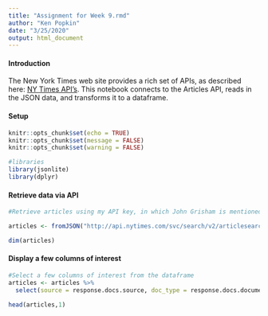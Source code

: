 ```yaml
---
title: "Assignment for Week 9.rmd"
author: "Ken Popkin"
date: "3/25/2020"
output: html_document
---
```


#### Introduction
The New York Times web site provides a rich set of APIs, as described here: [NY Times API's](https://developer.nytimes.com/apis).  This notebook connects to the Articles API, reads in the JSON data, and transforms it to a dataframe.

#### Setup
```r
knitr::opts_chunk$set(echo = TRUE)
knitr::opts_chunk$set(message = FALSE)
knitr::opts_chunk$set(warning = FALSE)
```

```r
#libraries
library(jsonlite)
library(dplyr)
```

#### Retrieve data via API
```r
#Retrieve articles using my API key, in which John Grisham is mentioned

articles <- fromJSON("http://api.nytimes.com/svc/search/v2/articlesearch.json?q=john%20grisham&api-key=rqcHM5dPov1NfBSDtKEjuWvf4vSjY1bt", flatten = TRUE) %>% data.frame()

dim(articles)
```

#### Display a few columns of interest
```r
#Select a few columns of interest from the dataframe
articles <- articles %>%
  select(source = response.docs.source, doc_type = response.docs.document_type, purpose = response.docs.subsection_name, headline = response.docs.headline.main, article_author = response.docs.byline.original)

head(articles,1)
```